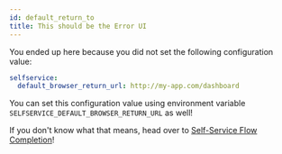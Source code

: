 ```yaml
---
id: default_return_to
title: This should be the Error UI
---
```


You ended up here because you did not set the following configuration value:

```yaml title="path/to/kratos/config.yml
selfservice:
  default_browser_return_url: http://my-app.com/dashboard
```

You can set this configuration value using environment variable
`SELFSERVICE_DEFAULT_BROWSER_RETURN_URL` as well!

If you don't know what that means, head over to
[Self-Service Flow Completion](../concepts/browser-redirect-flow-completion.mdx)!
